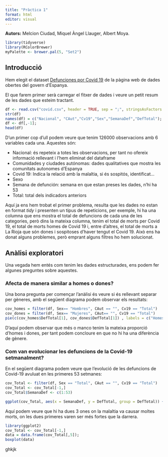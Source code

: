 ```yaml
---
title: "Pràctica 1"
format: html
editor: visual
---
```

 
**Autors:** Melcion Ciudad, Miquel Àngel Llauger, Albert Moya.

```r
library(tidyverse)
library(RColorBrewer)
myPalette <- brewer.pal(5, "Set2")
```




## Introducció

Hem elegit el dataset [Defunciones por Covid 19](https://datos.gob.es/es/catalogo/ea0010587-defunciones-por-covid-19-comunidad-y-ciudad-autonoma-de-defuncion-sexo-y-semana-de-defuncion-ecm-identificador-api-tpx-sociedad_2589-salud_2590-edcm_2591-covid_a2022_10380-l0-01007-px1) de la pàgina web de dades obertes del govern d'Espanya.

El que farem primer serà carregar el fitxer de dades i veure un petit resum de les dades que esteim tractant.


```r
df <- read.csv("covid.csv", header = TRUE, sep = ";", stringsAsFactors = FALSE)
str(df)
names(df) = c("Nacional", "CAut","Cv19","Sex","SemanaDef","DefTotal");
df <- df[,-1];
head(df)
```

D'un primer cop d'ull podem veure que tenim 126000 observacions amb 6 variables cada una. Aquestes són:

- Nacional: és repeteix a totes les observacions, per tant no ofereix informació rellevant i l'hem eliminat del dataframe
- Comunidades y ciudades autónomas: dades qualitatives que mostra les comunitats autonomes d'Espanya
- Covid 19: Indíca la relació amb la malaltia, si és sospitós, identificat...
- Sexo
- Semana de defunción: semana en que estan preses les dades, n'hi ha 53
- Total: total dels indicadors anteriors

Aquí ja ens hem trobat el primer problema, resulta que les dades no estan en format *tidy* i presenten un tipus de repeticions, per exemple, hi ha una columna que ens mostra el total de defuncions de cada una de les categories, però dins la mateixa columna, tenim el total de morts per Covid 19, el total de morts homes de Covid 19 i, entre d'altres, el total de morts a La Rioja que són dones i sospitoses d'haver tengut el Covid 19. Això ens ha donat alguns problemes, però emprant alguns filtres ho hem solucionat.


## Anàlisi exploratori

Una vegada hem entés com tenim les dades estructurades, ens podem fer algunes preguntes sobre aquestes.

### Afecta de manera similar a homes o dones?

Una bona pregunta per començar l'anàlisi és veure si és rellevant separar per gèneres, amb el següent diagrama podem observar els resultats:

```r
cov_homes = filter(df, Sex== "Hombres", CAut == "", Cv19 == "Total")
cov_dones = filter(df, Sex== "Mujeres", CAut== "", Cv19 == "Total")
pie(c(cov_homes$DefTotal[1], cov_dones$DefTotal[1]) , labels = c("Homes", "Dones"), border="white", col = myPalette )

```

D'aquí podem observar que més o manco tenim la mateixa proporció d'homes i dones, per tant podem concloure en que no hi ha una diferència de gènere.


### Com van evolucionar les defuncions de la Covid-19 setmanalment?

En el següent diagrama podem veure que l'evolució de les defuncions de Covid-19 avuluat en les primeres 53 setmanes:

```r
cov_Total <- filter(df, Sex == "Total", CAut == "", Cv19 == "Total")
cov_Total <- cov_Total[-1,]
cov_Total$SemanaDef <- c(1:53)

ggplot(cov_Total, aes(x = SemanaDef, y = DefTotal, group = DefTotal)) + geom_point(color = "red", size = 2) + labs(title = "Evolució de la pandèmia per setmanes")+ theme(plot.title = element_text(hjust = 0.5, size = 16, face = "bold", color = "black"))
```

Aquí podem veure que hi ha dues 3 ones on la malaltia va causar moltes morts, on les dues primeres varen ser més fortes que la darrera.





```r
library(ggplot2)
cov_Total <- cov_Total[-1,]
data = data.frame(cov_Total[,5]);
boxplot(data)
```
ghkjk







